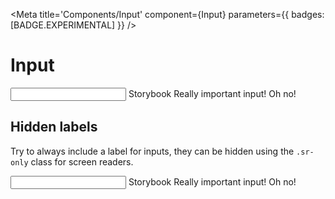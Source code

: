 

<Meta
  title='Components/Input'
  component={Input}
  parameters={{ badges: [BADGE.EXPERIMENTAL] }}
/>

# Input

<div className='🅲-form-group'>
  <Input>
    <Input.Label>Storybook</Input.Label>
    <Input.Field />
    <Input.Description>Really important input!</Input.Description>
    <Input.Error>Oh no!</Input.Error>
  </Input>
</div>

## Hidden labels

Try to always include a label for inputs, they can be hidden using the `.sr-only` class
for screen readers.

<div className='🅲-form-group'>
  <Input>
    <Input.Label className='sr-only'>Storybook</Input.Label>
    <Input.Field />
    <Input.Description>Really important input!</Input.Description>
    <Input.Error>Oh no!</Input.Error>
  </Input>
</div>
